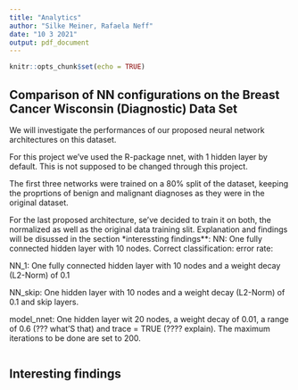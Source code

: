 ```yaml
---
title: "Analytics"
author: "Silke Meiner, Rafaela Neff"
date: "10 3 2021"
output: pdf_document
---
```


```r
knitr::opts_chunk$set(echo = TRUE)
```

## Comparison of NN configurations on the Breast Cancer Wisconsin (Diagnostic) Data Set

We will investigate the performances of our proposed neural network architectures on this dataset.

For this project we've used the R-package nnet, with 1 hidden layer by default. This is not supposed to be changed through this project.

The first three networks were trained on a 80% split of the dataset, keeping the proprtions of benign and malignant diagnoses as they were in the original dataset.

For the last proposed architecture, se've decided to train it on both, the normalized as well as the original data training slit. Explanation and findings will be disussed in the section *interessting findings**:
NN: One fully connected hidden layer with 10 nodes.
Correct classification:
error rate:

NN_1: One fully connected hidden layer with 10 nodes and a weight decay (L2-Norm) of 0.1

NN_skip: One hidden layer with 10 nodes and a weight decay (L2-Norm) of 0.1 and skip layers.

model_nnet: One hidden layer wit 20 nodes, a weight decay of 0.01, a range of 0.6 (??? what'S that) and trace = TRUE (???? explain). The maximum iterations to be done are set to 200.



```r

```

## Interesting findings
